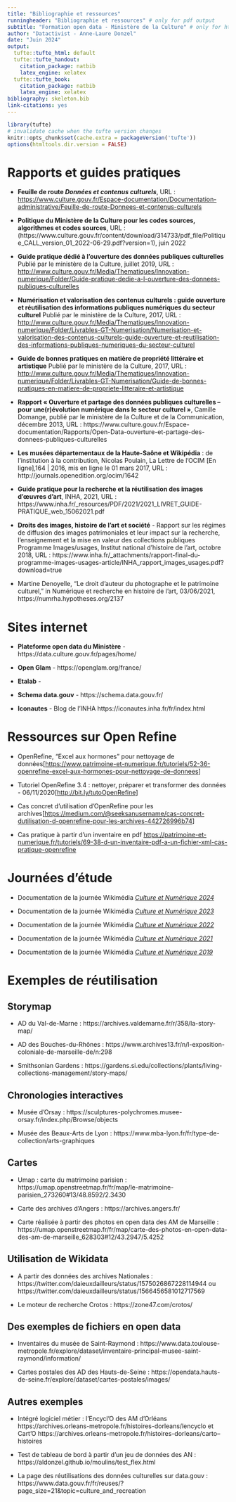 ```yaml
---
title: "Bibliographie et ressources"
runningheader: "Bibliographie et ressources" # only for pdf output
subtitle: "Formation open data - Ministère de la Culture" # only for html output
author: "Datactivist - Anne-Laure Donzel"
date: "Juin 2024"
output:
  tufte::tufte_html: default
  tufte::tufte_handout:
    citation_package: natbib
    latex_engine: xelatex
  tufte::tufte_book:
    citation_package: natbib
    latex_engine: xelatex
bibliography: skeleton.bib
link-citations: yes
---
```


```r
library(tufte)
# invalidate cache when the tufte version changes
knitr::opts_chunk$set(cache.extra = packageVersion('tufte'))
options(htmltools.dir.version = FALSE)

```

::: {.fullwidth}

# Rapports et guides pratiques

- **Feuille de route *Données et contenus culturels***, URL : <https://www.culture.gouv.fr/Espace-documentation/Documentation-administrative/Feuille-de-route-Donnees-et-contenus-culturels>

- **Politique du Ministère de la Culture pour  les codes sources, algorithmes et codes sources**, URL : (https://www.culture.gouv.fr/content/download/314733/pdf_file/Politique_CALL_version_01_2022-06-29.pdf?version=1), juin 2022

-   **Guide pratique dédié à l'ouverture des données publiques
    culturelles** Publié par le ministère de la Culture, juillet 2019,
    URL :
    <http://www.culture.gouv.fr/Media/Thematiques/Innovation-numerique/Folder/Guide-pratique-dedie-a-l-ouverture-des-donnees-publiques-culturelles>

-   **Numérisation et valorisation des contenus culturels : guide
    ouverture et réutilisation des informations publiques numériques du
    secteur culturel** Publié par le ministère de la Culture, 2017, URL
    :
    <http://www.culture.gouv.fr/Media/Thematiques/Innovation-numerique/Folder/Livrables-GT-Numerisation/Numerisation-et-valorisation-des-contenus-culturels-guide-ouverture-et-reutilisation-des-informations-publiques-numeriques-du-secteur-culturel>

-   **Guide de bonnes pratiques en matière de propriété littéraire et
    artistique** Publié par le ministère de la Culture, 2017, URL :
    <http://www.culture.gouv.fr/Media/Thematiques/Innovation-numerique/Folder/Livrables-GT-Numerisation/Guide-de-bonnes-pratiques-en-matiere-de-propriete-litteraire-et-artistique>


- **Rapport « Ouverture et partage des données publiques culturelles – pour une(r)évolution numérique dans le secteur culturel »**, Camille Domange, publié par le ministère de la Culture et de la Communication, décembre 2013, URL : https://www.culture.gouv.fr/Espace-documentation/Rapports/Open-Data-ouverture-et-partage-des-donnees-publiques-culturelles

* **Les musées départementaux de la Haute-Saône et Wikipédia** : de l’institution à la contribution, Nicolas Poulain, La Lettre de l’OCIM [En ligne],164 | 2016, mis en ligne le 01 mars 2017, URL : http://journals.openedition.org/ocim/1642

* **Guide pratique pour la recherche et la réutilisation des images d’œuvres d’art**, INHA, 2021, URL : https://www.inha.fr/_resources/PDF/2021/2021_LIVRET_GUIDE-PRATIQUE_web_15062021.pdf

* **Droits des images, histoire de l’art et société** - Rapport sur les régimes de diffusion des images patrimoniales et leur impact sur la recherche, l’enseignement et la mise en valeur des collections publiques
Programme Images/usages, Institut national d’histoire de l’art, octobre 2018, URL : https://www.inha.fr/_attachments/rapport-final-du-programme-images-usages-article/INHA_rapport_images_usages.pdf?download=true

* Martine Denoyelle, "Le droit d’auteur du photographe et le patrimoine culturel," in Numérique et recherche en histoire de l'art, 03/06/2021, https://numrha.hypotheses.org/2137

# Sites internet

- **Plateforme open data du Ministère** - https://data.culture.gouv.fr/pages/home/

- **Open Glam** - https://openglam.org/france/

- **Etalab** -

- **Schema data.gouv** - https://schema.data.gouv.fr/

- **Iconautes** - Blog de l'INHA https://iconautes.inha.fr/fr/index.html

# Ressources sur Open Refine 

* OpenRefine, "Excel aux hormones" pour nettoyage de données[<https://www.patrimoine-et-numerique.fr/tutoriels/52-36-openrefine-excel-aux-hormones-pour-nettoyage-de-donnees>]

* Tutoriel OpenRefine 3.4 : nettoyer, préparer et transformer des données - 06/11/2020[<http://bit.ly/tutoOpenRefine>] 

* Cas concret d'utilisation d'OpenRefine pour les archives[[https://medium.com/\@seeksanusername/cas-concret-dutilisation-d-openrefine-pour-les-archives-442726996b74](https://medium.com/@seeksanusername/cas-concret-dutilisation-d-openrefine-pour-les-archives-442726996b74){.uri}]

* Cas pratique à partir d'un inventaire en pdf [https://patrimoine-et-numerique.fr/tutoriels/69-38-d-un-inventaire-pdf-a-un-fichier-xml-cas-pratique-openrefine](https://patrimoine-et-numerique.fr/tutoriels/69-38-d-un-inventaire-pdf-a-un-fichier-xml-cas-pratique-openrefine)

# Journées d'étude

- Documentation de la journée Wikimédia [*Culture et Numérique 2024*](https://meta.wikimedia.org/wiki/Journ%C3%A9e_Wikimedia_Culture_et_Num%C3%A9rique_2024)

- Documentation de la journée Wikimédia [*Culture et Numérique 2023*](https://meta.wikimedia.org/wiki/Journ%C3%A9e_Wikimedia_Culture_et_Num%C3%A9rique_2023)

- Documentation de la journée Wikimédia [*Culture et Numérique 2022*](https://meta.wikimedia.org/wiki/Journ%C3%A9e_Wikimedia_Culture_et_Num%C3%A9rique_2022/Documentation)

- Documentation de la journée Wikimédia [*Culture et Numérique 2021*](https://meta.wikimedia.org/wiki/Journ%C3%A9e_Wikimedia_Culture_et_Num%C3%A9rique_2021/Documentation)

- Documentation de la journée Wikimédia [*Culture et Numérique 2019*](https://meta.wikimedia.org/wiki/Wikim%C3%A9dia_France/Groupes_de_travail/Groupes_th%C3%A9matiques/GLAM/Journ%C3%A9es_Wikimedia_Culture_et_Num%C3%A9rique_2019/Documentation)

# Exemples de réutilisation

## Storymap

* AD du Val-de-Marne : https://archives.valdemarne.fr/r/358/la-story-map/

* AD des Bouches-du-Rhônes : https://www.archives13.fr/n/l-exposition-coloniale-de-marseille-de/n:298

* Smithsonian Gardens : https://gardens.si.edu/collections/plants/living-collections-management/story-maps/

## Chronologies interactives

* Musée d’Orsay : https://sculptures-polychromes.musee-orsay.fr/index.php/Browse/objects

* Musée des Beaux-Arts de Lyon : https://www.mba-lyon.fr/fr/type-de-collection/arts-graphiques

## Cartes

* Umap : carte du matrimoine parisien : https://umap.openstreetmap.fr/fr/map/le-matrimoine-parisien_273260#13/48.8592/2.3430

* Carte des archives d’Angers : https://archives.angers.fr/

* Carte réalisée à partir des photos en open data des AM de Marseille : https://umap.openstreetmap.fr/fr/map/carte-des-photos-en-open-data-des-am-de-marseille_628303#12/43.2947/5.4252

## Utilisation de Wikidata

* A partir des données des archives Nationales : https://twitter.com/daieuxdailleurs/status/1575026867228114944 ou https://twitter.com/daieuxdailleurs/status/1566456581012717569

* Le moteur de recherche Crotos : https://zone47.com/crotos/

## Des exemples de fichiers en open data

* Inventaires du musée de Saint-Raymond : https://www.data.toulouse-metropole.fr/explore/dataset/inventaire-principal-musee-saint-raymond/information/

* Cartes postales des AD des Hauts-de-Seine : https://opendata.hauts-de-seine.fr/explore/dataset/cartes-postales/images/

## Autres exemples

* Intégré logiciel métier : l’Encycl’O des AM d’Orléans 
https://archives.orleans-metropole.fr/histoires-dorleans/lencyclo et Cart’O https://archives.orleans-metropole.fr/histoires-dorleans/carto--histoires

* Test de tableau de bord à partir d’un jeu de données des AN : https://aldonzel.github.io/moulins/test_flex.html

* La page des réutilisations des données culturelles sur data.gouv : https://www.data.gouv.fr/fr/reuses/?page_size=21&topic=culture_and_recreation

:::


